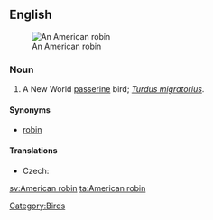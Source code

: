 ==English==
[[Image:American Robin 2006.jpg|thumb|An American robin]]

===Noun===
{{en-noun|sg=[[American]] [[robin]]}}

# A New World [[passerine]] bird; ''[[Turdus migratorius]]''.

====Synonyms====
* [[robin]]

====Translations====
{{trans-top|a passerine bird}}
* Czech: {{t-|cs|drozd  stěhovavý}}
{{trans-mid}}
{{trans-bottom}}

[[Category:Birds]]

[[sv:American robin]]
[[ta:American robin]]